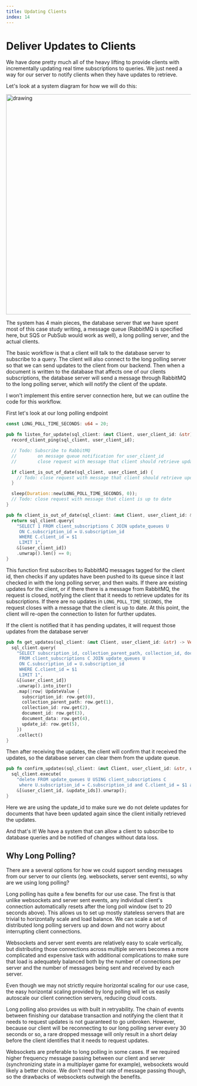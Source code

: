 ```yaml
---
title: Updating Clients
index: 14
---
```

# Deliver Updates to Clients

We have done pretty much all of the heavy lifting to provide clients with
incrementally updating real time subscriptions to queries. We just need a way
for our server to notify clients when they have updates to retrieve.

Let's look at a system diagram for how we will do this:

<Image src="/images/diy-firestore-system-design.svg" alt="drawing" height="600" width="600" />

The system has 4 main pieces, the database server that we have spent most of
this case study writing, a message queue (RabbitMQ is specified here, but SQS or
PubSub would work as well), a long polling server, and the actual clients.

The basic workflow is that a client will talk to the database server to
subscribe to a query. The client will also connect to the long polling server so
that we can send updates to the client from our backend. Then when a document
is written to the database that affects one of our clients subscriptions, the
database server will send a message through RabbitMQ to the long polling server,
which will notify the client of the update.

I won't implement this entire server connection here, but we can outline the code
for this workflow.

First let's look at our long polling endpoint

```rust
const LONG_POLL_TIME_SECONDS: u64 = 20;

pub fn listen_for_update(sql_client: &mut Client, user_client_id: &str) {
  record_client_ping(sql_client, user_client_id);

  // Todo: Subscribe to RabbitMQ
  //		on message queue notification for user_client_id
  //    	close request with message that client should retrieve updates

  if client_is_out_of_date(sql_client, user_client_id) {
    // Todo: close request with message that client should retrieve updates
  }

  sleep(Duration::new(LONG_POLL_TIME_SECONDS, 0));
  // Todo: close request with message that client is up to date
}

pub fn client_is_out_of_date(sql_client: &mut Client, user_client_id: &str) -> bool {
  return sql_client.query(
    "SELECT 1 FROM client_subscriptions C JOIN update_queues U
     ON C.subscription_id = U.subscription_id
     WHERE C.client_id = $1
     LIMIT 1",
    &[&user_client_id])
    .unwrap().len() == 0;
}
```

This function first subscribes to RabbitMQ messages tagged for the client id,
then checks if any updates have been pushed to its queue since it last checked
in with the long polling server, and then waits. If there are existing updates
for the client, or if there there is a message from RabbitMQ, the request is
closed, notifying the client that it needs to retrieve updates for its
subscriptions. If there are no updates in `LONG_POLL_TIME_SECONDS`, the request
closes with a message that the client is up to date. At this point, the client
will re-open the connection to listen for further updates.

If the client is notified that it has pending updates, it will request those
updates from the database server

```rust
pub fn get_updates(sql_client: &mut Client, user_client_id: &str) -> Vec<UpdateValue> {
  sql_client.query(
    "SELECT subscription_id, collection_parent_path, collection_id, document_id, document_data, update_id
     FROM client_subscriptions C JOIN update_queues U
     ON C.subscription_id = U.subscription_id
     WHERE C.client_id = $1
     LIMIT 1",
    &[&user_client_id])
    .unwrap().into_iter()
    .map(|row| UpdateValue {
      subscription_id: row.get(0),
      collection_parent_path: row.get(1),
      collection_id: row.get(2),
      document_id: row.get(3),
      document_data: row.get(4),
      update_id: row.get(5),
    })
    .collect()
}
```

Then after receiving the updates, the client will confirm that it received the updates,
so the database server can clear them from the update queue.

```rust
pub fn confirm_updates(sql_client: &mut Client, user_client_id: &str, update_ids: &[String]) {
  sql_client.execute(
    "delete FROM update_queues U USING client_subscriptions C
     where U.subscription_id = C.subscription_id and C.client_id = $1 and U.update_id IN $2",
    &[&user_client_id, &update_ids]).unwrap();
}
```

Here we are using the update_id to make sure we do not delete updates for
documents that have been updated again since the client initially retrieved the
updates.

And that's it! We have a system that can allow a client to subscribe to database
queries and be notified of changes without data loss.

## Why Long Polling?

There are a several options for how we could support sending messages from our
server to our clients (eg. websockets, server sent events), so why are we using
long polling?

Long polling has quite a few benefits for our use case. The first is that unlike
websockets and server sent events, any individual client's connection automatically resets
after the long poll window (set to 20 seconds above). This allows us to set up
mostly stateless servers that are trivial to horizontally scale and load
balance. We can scale a set of distributed long polling servers up and down and
not worry about interrupting client connections.

Websockets and server sent events are relatively easy to scale vertically, but
distributing those connections across multiple servers becomes a more
complicated and expensive task with additional complications to make sure that
load is adequately balanced both by the number of connections per server and the
number of messages being sent and received by each server.

Even though we may not strictly require horizontal scaling for our use case, the
easy horizontal scaling provided by long polling will let us easily autoscale
our client connection servers, reducing cloud costs.

Long polling also provides us with built in retryability. The chain of events 
between finishing our database transaction and notifying the client that it
needs to request updates is not guaranteed to go
unbroken. However, because our client will be reconnecting to our long polling
server every 30 seconds or so, a rare dropped message will only result in a short
delay before the client identifies that it needs to request updates.

Websockets are preferable to long polling in some cases. If
we required higher frequency message passing between our client and server
(synchronizing state in a multiplayer game for example), websockets would likely
a better choice. We don't need that rate of message passing though, so the drawbacks
of websockets outweigh the benefits.
